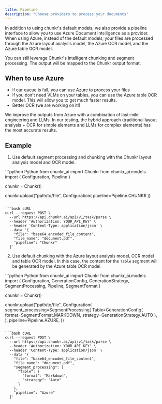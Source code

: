 ```yaml
---
title: Pipeline
description: "Choose providers to process your documents"
---
```


In addition to using chunkr's default models, we also provide a pipeline interface to allow you to use Azure Document Intelligence as a provider.
When using Azure, instead of the default models, your files are processed through the Azure layout analysis model, the Azure OCR model, and the Azure table OCR model.

You can still leverage Chunkr's intelligent chunking and segment processing. The output will be mapped to the Chunkr output format. 

## When to use Azure

- If our queue is full, you can use Azure to process your files
- If you don't need VLMs on your tables, you can use the Azure table OCR model. This will allow you to get much faster results.
- Better OCR (we are working on it!)

We improve the outputs from Azure with a combination of last-mile engineering and LLMs. 
In our testing, the hybrid approach (traditional layout analysis + OCR for simple elements and LLMs for complex elements) has the most accurate results.

## Example

1. Use default segment processing and chunking with the Chunkr layout analysis model and OCR model.

<CodeGroup>
```python Python
from chunkr_ai import Chunkr
from chunkr_ai.models import (
    Configuration,
    Pipeline
)

chunkr = Chunkr()

chunkr.upload("path/to/file", Configuration(
    pipeline=Pipeline.CHUNKR
))
```

```bash cURL
curl --request POST \
  --url https://api.chunkr.ai/api/v1/task/parse \
  --header 'Authorization: YOUR_API_KEY' \
  --header 'Content-Type: application/json' \
  --data '{
    "file": "base64_encoded_file_content",
    "file_name": "document.pdf",
    "pipeline": "Chunkr"
  }'
```
</CodeGroup>

2. Use default chunking with the Azure layout analysis model, OCR model and table OCR model. 
In this case, the content for the `Table` segment will be generated by the Azure table OCR model.

<CodeGroup>
```python Python
from chunkr_ai import Chunkr
from chunkr_ai.models import (
    Configuration,
    GenerationConfig,
    GenerationStrategy,
    SegmentProcessing,
    Pipeline,
    SegmentFormat
)

chunkr = Chunkr()

chunkr.upload("path/to/file", Configuration(
    segment_processing=SegmentProcessing(
        Table=GenerationConfig(
            format=SegmentFormat.MARKDOWN,
            strategy=GenerationStrategy.AUTO
        ),
    ),
    pipeline=Pipeline.AZURE,
))
```

```bash cURL
curl --request POST \
  --url https://api.chunkr.ai/api/v1/task/parse \
  --header 'Authorization: YOUR_API_KEY' \
  --header 'Content-Type: application/json' \
  --data '{
    "file": "base64_encoded_file_content",
    "file_name": "document.pdf",
    "segment_processing": {
      "Table": {
        "format": "Markdown",
        "strategy": "Auto"
      }
    },
    "pipeline": "Azure"
  }'
```
</CodeGroup>